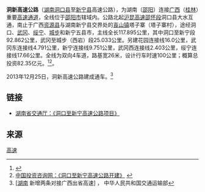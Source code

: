 '''洞新高速公路'''（[[湖南省|湖南]][[洞口县|洞口县]]至[[新宁县|新宁县]]高速公路），为湖南（[[邵阳市|邵阳]]）连接[[广西壮族自治区|广西]]（[[桂林市|桂林]]）重要[[高速公路|高速通道]]，全线位于[[邵阳市|邵阳市]]辖域内。公路北起[[沪昆高速公路|沪昆高速]][[沪昆高速邵怀段|邵怀段]]洞口县大水互通，南止于广西[[资源县|资源县]]与湖南新宁县交界处的[[崀山|崀山镇]]塔子寨（塔子寨村），途经洞口、[[武冈市|武冈]]、[[绥宁县|绥宁]]、[[城步苗族自治县|城步]]和新宁五县市，主线全长117.895公里，其中洞口至新宁段92.862公里，武冈至城步（西岩）段25.033公里。另建花园连接线16.0公里，武冈东连接线4.791公里，新宁连接线9.751公里，武冈西连接线2.403公里，绥宁连接线17.66公里。全线为双向4车道，路基宽26米，设计行车时速100公里；概算总投资82.35亿元。<ref>{{Cite web |url=http://www.haofz.com/news/html/2009/7/24552.shtml |title=《洞新、溆怀、新溆高速公路同日开工》 |access-date=2009-10-07 |archive-date=2012-06-08 |archive-url=https://web.archive.org/web/20120608212530/http://www.haofz.com/news/html/2009/7/24552.shtml |dead-url=yes }}</ref><ref>[http://www.df8.cn/Info/200907/gaosugonglu151035.html 中国投资咨询网：《洞口至新宁高速公路开建》] {{webarchive|url=https://web.archive.org/web/20140104204455/http://www.df8.cn/Info/200907/gaosugonglu151035.html |date=2014-01-04 }}</ref>。

2013年12月25日，洞新高速公路建成通车。<ref>[http://www.moc.gov.cn/zhuzhan/jiaotongxinwen/difangxinwen/201401/t20140101_1538495.html [湖南] {{webarchive|url=https://web.archive.org/web/20140104204418/http://www.moc.gov.cn/zhuzhan/jiaotongxinwen/difangxinwen/201401/t20140101_1538495.html |date=2014-01-04 }}新增两条对接广西出省高速] {{Wayback|url=http://www.moc.gov.cn/zhuzhan/jiaotongxinwen/difangxinwen/201401/t20140101_1538495.html |date=20140104204418 }}， 中华人民共和国交通运输部</ref>

==链接==
* [https://web.archive.org/web/20100118112619/http://www.hnjt.gov.cn/static/zxss/zxss__68.html 湖南省交通厅：《洞口至新宁高速公路项目》]

==来源==
{{Reflist}}

{{湖南省高速公路}}
[[Category:邵阳交通|高速]]